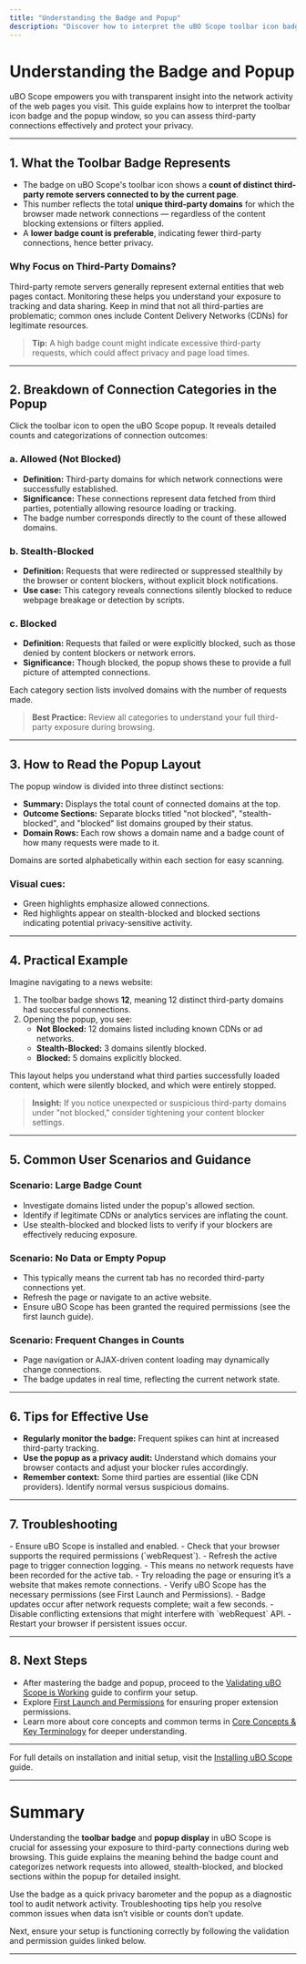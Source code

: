 ```yaml
---
title: "Understanding the Badge and Popup"
description: "Discover how to interpret the uBO Scope toolbar icon badge and popup window. Learn about the count of third-party remote servers, categories of connections (allowed, stealth-blocked, blocked), and the significance of each for assessing network privacy."
---
```


# Understanding the Badge and Popup

uBO Scope empowers you with transparent insight into the network activity of the web pages you visit. This guide explains how to interpret the toolbar icon badge and the popup window, so you can assess third-party connections effectively and protect your privacy.

---

## 1. What the Toolbar Badge Represents

- The badge on uBO Scope's toolbar icon shows a **count of distinct third-party remote servers connected to by the current page**.
- This number reflects the total **unique third-party domains** for which the browser made network connections — regardless of the content blocking extensions or filters applied.
- A **lower badge count is preferable**, indicating fewer third-party connections, hence better privacy.

### Why Focus on Third-Party Domains?

Third-party remote servers generally represent external entities that web pages contact. Monitoring these helps you understand your exposure to tracking and data sharing. Keep in mind that not all third-parties are problematic; common ones include Content Delivery Networks (CDNs) for legitimate resources.

> **Tip:** A high badge count might indicate excessive third-party requests, which could affect privacy and page load times.

---

## 2. Breakdown of Connection Categories in the Popup

Click the toolbar icon to open the uBO Scope popup. It reveals detailed counts and categorizations of connection outcomes:

### a. Allowed (Not Blocked)
- **Definition:** Third-party domains for which network connections were successfully established.
- **Significance:** These connections represent data fetched from third parties, potentially allowing resource loading or tracking.
- The badge number corresponds directly to the count of these allowed domains.

### b. Stealth-Blocked
- **Definition:** Requests that were redirected or suppressed stealthily by the browser or content blockers, without explicit block notifications.
- **Use case:** This category reveals connections silently blocked to reduce webpage breakage or detection by scripts.

### c. Blocked
- **Definition:** Requests that failed or were explicitly blocked, such as those denied by content blockers or network errors.
- **Significance:** Though blocked, the popup shows these to provide a full picture of attempted connections.

Each category section lists involved domains with the number of requests made.

> **Best Practice:** Review all categories to understand your full third-party exposure during browsing.

---

## 3. How to Read the Popup Layout

The popup window is divided into three distinct sections:

- **Summary:** Displays the total count of connected domains at the top.
- **Outcome Sections:** Separate blocks titled "not blocked", "stealth-blocked", and "blocked" list domains grouped by their status.
- **Domain Rows:** Each row shows a domain name and a badge count of how many requests were made to it.

Domains are sorted alphabetically within each section for easy scanning.

### Visual cues:

- Green highlights emphasize allowed connections.
- Red highlights appear on stealth-blocked and blocked sections indicating potential privacy-sensitive activity.

---

## 4. Practical Example

Imagine navigating to a news website:

1. The toolbar badge shows **12**, meaning 12 distinct third-party domains had successful connections.
2. Opening the popup, you see:
   - **Not Blocked:** 12 domains listed including known CDNs or ad networks.
   - **Stealth-Blocked:** 3 domains silently blocked.
   - **Blocked:** 5 domains explicitly blocked.

This layout helps you understand what third parties successfully loaded content, which were silently blocked, and which were entirely stopped.

> **Insight:** If you notice unexpected or suspicious third-party domains under "not blocked," consider tightening your content blocker settings.

---

## 5. Common User Scenarios and Guidance

### Scenario: Large Badge Count
- Investigate domains listed under the popup's allowed section.
- Identify if legitimate CDNs or analytics services are inflating the count.
- Use stealth-blocked and blocked lists to verify if your blockers are effectively reducing exposure.

### Scenario: No Data or Empty Popup
- This typically means the current tab has no recorded third-party connections yet.
- Refresh the page or navigate to an active website.
- Ensure uBO Scope has been granted the required permissions (see the first launch guide).

### Scenario: Frequent Changes in Counts
- Page navigation or AJAX-driven content loading may dynamically change connections.
- The badge updates in real time, reflecting the current network state.

---

## 6. Tips for Effective Use

- **Regularly monitor the badge:** Frequent spikes can hint at increased third-party tracking.
- **Use the popup as a privacy audit:** Understand which domains your browser contacts and adjust your blocker rules accordingly.
- **Remember context:** Some third parties are essential (like CDN providers). Identify normal versus suspicious domains.

---

## 7. Troubleshooting

<AccordionGroup title="Troubleshooting the Badge and Popup">
<Accordion title="Badge Count is Blank or Missing">
- Ensure uBO Scope is installed and enabled.
- Check that your browser supports the required permissions (`webRequest`).
- Refresh the active page to trigger connection logging.
</Accordion>
<Accordion title="Popup Shows 'NO DATA' or No Domains">
- This means no network requests have been recorded for the active tab.
- Try reloading the page or ensuring it’s a website that makes remote connections.
- Verify uBO Scope has the necessary permissions (see First Launch and Permissions).
</Accordion>
<Accordion title="Count Does Not Seem to Update">
- Badge updates occur after network requests complete; wait a few seconds.
- Disable conflicting extensions that might interfere with `webRequest` API.
- Restart your browser if persistent issues occur.
</Accordion>
</AccordionGroup>

---

## 8. Next Steps

- After mastering the badge and popup, proceed to the [Validating uBO Scope is Working](https://example.com/getting-started/using-ubo-scope/quick-validation) guide to confirm your setup.
- Explore [First Launch and Permissions](https://example.com/getting-started/installation-and-setup/first-launch) for ensuring proper extension permissions.
- Learn more about core concepts and common terms in [Core Concepts & Key Terminology](https://example.com/overview/concepts-architecture-workflow/core-concepts-terminology) for deeper understanding.

---

For full details on installation and initial setup, visit the [Installing uBO Scope](https://example.com/getting-started/installation-and-setup/installing-extension) guide.

---

# Summary

Understanding the **toolbar badge** and **popup display** in uBO Scope is crucial for assessing your exposure to third-party connections during web browsing. This guide explains the meaning behind the badge count and categorizes network requests into allowed, stealth-blocked, and blocked sections within the popup for detailed insight.

Use the badge as a quick privacy barometer and the popup as a diagnostic tool to audit network activity. Troubleshooting tips help you resolve common issues when data isn’t visible or counts don’t update.

Next, ensure your setup is functioning correctly by following the validation and permission guides linked below.

---